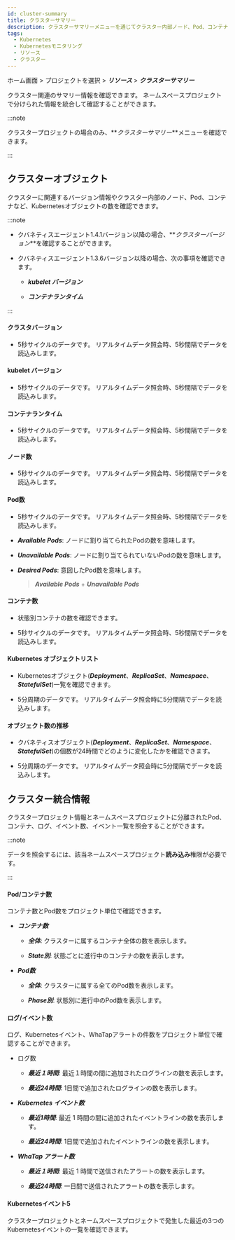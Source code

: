 ```yaml
---
id: cluster-summary
title: クラスターサマリー
description: クラスターサマリーメニューを通じてクラスター内部ノード、Pod、コンテナなどKubernetesオブジェクトの数と、関連したバージョン情報を確認できます。
tags:
  - Kubernetes
  - Kubernetesモニタリング
  - リソース
  - クラスター
---
```


ホーム画面 > プロジェクトを選択 > **_リソース_** > **_クラスターサマリー_**

クラスター関連のサマリー情報を確認できます。 ネームスペースプロジェクトで分けられた情報を統合して確認することができます。

:::note

クラスタープロジェクトの場合のみ、**_クラスターサマリー_**メニューを確認できます。

:::

## クラスターオブジェクト

クラスターに関連するバージョン情報やクラスター内部のノード、Pod、コンテナなど、Kubernetesオブジェクトの数を確認できます。 

:::note 

-   クバネティスエージェント1.4.1バージョン以降の場合、**_クラスターバージョン_**を確認することができます。

-   クバネティスエージェント1.3.6バージョン以降の場合、次の事項を確認できます。 

    -   **_kubelet バージョン_** 

    -   **_コンテナランタイム_**

:::

<ImgLang img='k8s-resource-cl-sum-co.png' desc='クラスターオブジェクト' />

#### クラスタバージョン

-   5秒サイクルのデータです。 リアルタイムデータ照会時、5秒間隔でデータを読込みします。

#### kubelet バージョン

-   5秒サイクルのデータです。 リアルタイムデータ照会時、5秒間隔でデータを読込みします。

#### コンテナランタイム

-   5秒サイクルのデータです。 リアルタイムデータ照会時、5秒間隔でデータを読込みします。

#### ノード数

-   5秒サイクルのデータです。 リアルタイムデータ照会時、5秒間隔でデータを読込みします。

#### Pod数

-   5秒サイクルのデータです。 リアルタイムデータ照会時、5秒間隔でデータを読込みします。

-   **_Available Pods_**: ノードに割り当てられたPodの数を意味します。 

-   **_Unavailable Pods_**: ノードに割り当てられていないPodの数を意味します。

-   **_Desired Pods_**: 意図したPod数を意味します。 

    > **_Available Pods_** + **_Unavailable Pods_**

#### コンテナ数

-   状態別コンテナの数を確認できます。 

-   5秒サイクルのデータです。 リアルタイムデータ照会時、5秒間隔でデータを読込みします。

#### Kubernetes オブジェクトリスト

-   Kubernetesオブジェクト(**_Deployment_**、**_ReplicaSet_**、**_Namespace_**、**_StatefulSet_**)一覧を確認できます。

-   5分周期のデータです。 リアルタイムデータ照会時に5分間隔でデータを読込みします。

#### オブジェクト数の推移

-   クバネティスオブジェクト(**_Deployment_**、**_ReplicaSet_**、**_Namespace_**、**_StatefulSet_**)の個数が24時間でどのように変化したかを確認できます。

-   5分周期のデータです。 リアルタイムデータ照会時に5分間隔でデータを読込みします。

## クラスター統合情報

クラスタープロジェクト情報とネームスペースプロジェクトに分離されたPod、コンテナ、ログ、イベント数、イベント一覧を照会することができます。

:::note 

データを照会するには、該当ネームスペースプロジェクト**読み込み**権限が必要です。 

:::

<ImgLang img='k8s-resource-cl-sum-ci.png' desc='クラス統合情報' />

#### Pod/コンテナ数

コンテナ数とPod数をプロジェクト単位で確認できます。 

-   **_コンテナ数_** 

    -   **_全体_**: クラスターに属するコンテナ全体の数を表示します。 

    -   **_State別_**: 状態ごとに進行中のコンテナの数を表示します。

-   **_Pod数_**

    -   **_全体_**: クラスターに属する全てのPod数を表示します。 

    -   **_Phase別_**: 状態別に進行中のPod数を表示します。 

#### ログ/イベント数

ログ、Kubernetesイベント、WhaTapアラートの件数をプロジェクト単位で確認することができます。 

-   ログ数

    -   **_最近１時間_**: 最近１時間の間に追加されたログラインの数を表示します。 

    -   **_最近24時間_**: 1日間で追加されたログラインの数を表示します。 

-   **_Kubernetes イベント数_**

    -   **_最近1時間_**: 最近 1 時間の間に追加されたイベントラインの数を表示します。 

    -   **_最近24時間_**: 1日間で追加されたイベントラインの数を表示します。 

-   **_WhaTap アラート数_**

    -   **_最近１時間_**: 最近 1 時間で送信されたアラートの数を表示します。 

    -   **_最近24時間_**: 一日間で送信されたアラートの数を表示します。 

#### Kubernetesイベント5

クラスタープロジェクトとネームスペースプロジェクトで発生した最近の3つのKubernetesイベントの一覧を確認できます。
